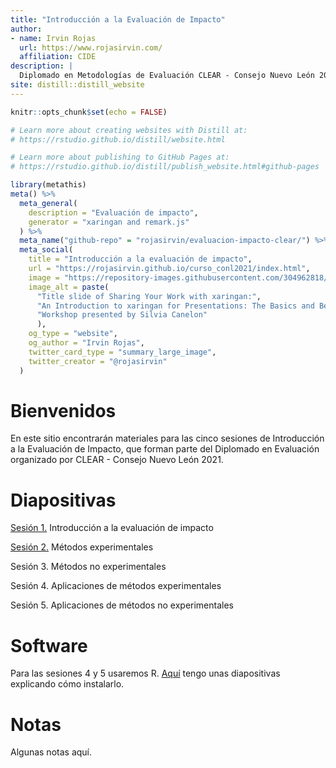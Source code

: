 ```yaml
---
title: "Introducción a la Evaluación de Impacto"
author: 
- name: Irvin Rojas
  url: https://www.rojasirvin.com/
  affiliation: CIDE
description: |
  Diplomado en Metodologías de Evaluación CLEAR - Consejo Nuevo León 2021
site: distill::distill_website
---
```


```r
knitr::opts_chunk$set(echo = FALSE)

# Learn more about creating websites with Distill at:
# https://rstudio.github.io/distill/website.html

# Learn more about publishing to GitHub Pages at:
# https://rstudio.github.io/distill/publish_website.html#github-pages

```

```r
library(metathis)
meta() %>%
  meta_general(
    description = "Evaluación de impacto",
    generator = "xaringan and remark.js"
  ) %>% 
  meta_name("github-repo" = "rojasirvin/evaluacion-impacto-clear/") %>% 
  meta_social(
    title = "Introducción a la evaluación de impacto",
    url = "https://rojasirvin.github.io/curso_conl2021/index.html",
    image = "https://repository-images.githubusercontent.com/304962818/38fb4600-20f5-11eb-9597-52659d721631",
    image_alt = paste(
      "Title slide of Sharing Your Work with xaringan:",
      "An Introduction to xaringan for Presentations: The Basics and Beyond",
      "Workshop presented by Silvia Canelon"
      ),
    og_type = "website",
    og_author = "Irvin Rojas",
    twitter_card_type = "summary_large_image",
    twitter_creator = "@rojasirvin"
  )
```

# Bienvenidos

En este sitio encontrarán materiales para las cinco sesiones de Introducción a la Evaluación de Impacto, que forman parte del Diplomado en Evaluación organizado por CLEAR - Consejo Nuevo León 2021.

# Diapositivas

[Sesión 1.](https://rojasirvin.github.io/curso_conl2021/slides/intro_evaluacion.html#1) Introducción a la evaluación de impacto

[Sesión 2.](https://rojasirvin.github.io/curso_conl2021/slides/metodos_experimentales.html#1) Métodos experimentales

Sesión 3. Métodos no experimentales

Sesión 4. Aplicaciones de métodos experimentales

Sesión 5. Aplicaciones de métodos no experimentales


# Software

Para las sesiones 4 y 5 usaremos R. [Aquí](https://rojasirvin.github.io/curso_conl2021/slides/instalacion_r.html#1) tengo unas diapositivas explicando cómo instalarlo.

# Notas {.appendix}

Algunas notas aquí.
